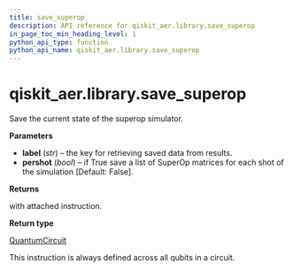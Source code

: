 ```yaml
---
title: save_superop
description: API reference for qiskit_aer.library.save_superop
in_page_toc_min_heading_level: 1
python_api_type: function
python_api_name: qiskit_aer.library.save_superop
---
```


# qiskit\_aer.library.save\_superop

<Function id="qiskit_aer.library.save_superop" name="save_superop" isDedicatedPage={true} github="https://github.com/qiskit/qiskit-aer/tree/stable/0.12/qiskit_aer/library/save_instructions/save_superop.py" signature="save_superop(self, label='superop', pershot=False)">
  Save the current state of the superop simulator.

  **Parameters**

  *   **label** (*str*) – the key for retrieving saved data from results.
  *   **pershot** (*bool*) – if True save a list of SuperOp matrices for each shot of the simulation \[Default: False].

  **Returns**

  with attached instruction.

  **Return type**

  [QuantumCircuit](qiskit.circuit.QuantumCircuit "qiskit.circuit.QuantumCircuit")

  <Admonition title="Note" type="note">
    This instruction is always defined across all qubits in a circuit.
  </Admonition>
</Function>

